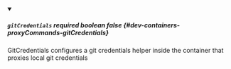 
<details className="config-field" data-expandable="false" open>
<summary>

##### `gitCredentials` <span className="config-field-required" data-required="false">required</span> <span className="config-field-type">boolean</span> <span className="config-field-default">false</span> <span className="config-field-enum"></span> {#dev-containers-proxyCommands-gitCredentials}

GitCredentials configures a git credentials helper inside the container that proxies local git credentials

</summary>



</details>
